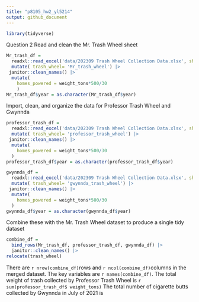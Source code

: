 ```yaml
---
title: "p8105_hw2_yl5214"
output: github_document
---
```


```r
library(tidyverse)
```

Question 2
Read and clean the Mr. Trash Wheel sheet
```r
Mr_trash_df =
  readxl::read_excel('data/202309 Trash Wheel Collection Data.xlsx', sheet = 1, range = "A2:N586" ) |> 
  mutate( trash_wheel= 'Mr_trash_wheel') |> 
 janitor::clean_names() |> 
  mutate(
    homes_powered = weight_tons*500/30
    ) 
Mr_trash_df$year = as.character(Mr_trash_df$year)
```
Import, clean, and organize the data for Professor Trash Wheel and Gwynnda
```r
professor_trash_df =
  readxl::read_excel('data/202309 Trash Wheel Collection Data.xlsx', sheet = 2, range = "A2:M108" ) |> 
  mutate( trash_wheel= 'professor_trash_wheel') |> 
 janitor::clean_names() |> 
  mutate(
    homes_powered = weight_tons*500/30
  )
professor_trash_df$year = as.character(professor_trash_df$year)

gwynnda_df =
  readxl::read_excel('data/202309 Trash Wheel Collection Data.xlsx', sheet = 4, range = "A2:L157" ) |>
  mutate( trash_wheel= 'gwynnda_trash_wheel') |>
 janitor::clean_names() |> 
  mutate(
    homes_powered = weight_tons*500/30
  ) 
gwynnda_df$year = as.character(gwynnda_df$year)

```

Combine these with the Mr. Trash Wheel dataset to produce a single tidy dataset
```r
combine_df =
  bind_rows(Mr_trash_df, professor_trash_df, gwynnda_df) |> 
  janitor::clean_names() |> 
relocate(trash_wheel)
```

There are `r nrow(combine_df)`rows and `r ncol(combine_df)`columns in the merged dataset. The key variables are `r names(combine_df)`. The total weight of trash collected by Professor Trash Wheel is `r sum(professor_trash_df$ weight_tons)` The total number of cigarette butts collected by Gwynnda in July of 2021 is 








